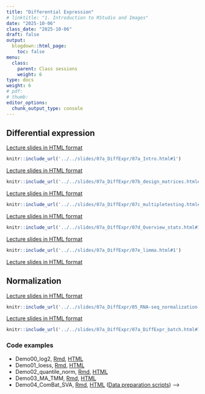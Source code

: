 ```yaml
---
title: "Differential Expression"
# linktitle: "1. Introduction to RStudio and Images"
date: "2025-10-06"
class_date: "2025-10-06"
draft: false
output:
  blogdown::html_page:
    toc: false
menu:
  class:
    parent: Class sessions
    weight: 6
type: docs
weight: 6
# pdf: 
# thumb: 
editor_options: 
  chunk_output_type: console
---
```


## Differential expression

<a href="../../slides/07a_DiffExpr/07a_Intro.html#1" target="_blank">Lecture slides in HTML format</a>

```r
knitr::include_url('../../slides/07a_DiffExpr/07a_Intro.html#1')
```

<a href="../../slides/07a_DiffExpr/02_RNA-seq_expdesign.html#1" target="_blank">Lecture slides in HTML format</a>

```r
knitr::include_url('../../slides/07a_DiffExpr/07b_design_matrices.html#1')
```

<a href="../../slides/07a_DiffExpr/07b_design_matrices.html#1" target="_blank">Lecture slides in HTML format</a>

```r
knitr::include_url('../../slides/07a_DiffExpr/07c_multipletesting.html#1')
```

<a href="../../slides/07a_DiffExpr/07c_multipletesting.html#1" target="_blank">Lecture slides in HTML format</a>


```r
knitr::include_url('../../slides/07a_DiffExpr/07d_Overview_stats.html#1')
```

<a href="../../slides/07a_DiffExpr/07d_Overview_stats.html#1" target="_blank">Lecture slides in HTML format</a>

```r
knitr::include_url('../../slides/07a_DiffExpr/07e_limma.html#1')
```

<a href="../../slides/07a_DiffExpr/07e_limma.html#1" target="_blank">Lecture slides in HTML format</a>


## Normalization

<a href="../../slides/07a_DiffExpr/05_RNA-seq_normalization.html#1" target="_blank">Lecture slides in HTML format</a>

```r
knitr::include_url('../../slides/07a_DiffExpr/05_RNA-seq_normalization.html#1')
```

<a href="../../slides/07a_DiffExpr/07a_DiffExpr_batch.html#1" target="_blank">Lecture slides in HTML format</a>

```r
knitr::include_url('../../slides/07a_DiffExpr/07a_DiffExpr_batch.html#1')
```

### Code examples

- Demo00_log2, <a href="../../slides/07a_DiffExpr/lab/Demo00_log2.Rmd" target="_blank">Rmd</a>, <a href="../../slides/07a_DiffExpr/lab/Demo00_log2.html" target="_blank">HTML</a>
- Demo01_loess, <a href="../../slides/07a_DiffExpr/lab/Demo01_loess.Rmd" target="_blank">Rmd</a>, <a href="../../slides/07a_DiffExpr/lab/Demo01_loess.html" target="_blank">HTML</a>
- Demo02_quantile_norm, <a href="../../slides/07a_DiffExpr/lab/Demo02_quantile_norm.Rmd" target="_blank">Rmd</a>, <a href="../../slides/07a_DiffExpr/lab/Demo02_quantile_norm.html" target="_blank">HTML</a>
- Demo03_MA_TMM, <a href="../../slides/07a_DiffExpr/lab/Demo03_MA_TMM.Rmd" target="_blank">Rmd</a>, <a href="../../slides/07a_DiffExpr/lab/Demo03_MA_TMM.html" target="_blank">HTML</a>
- Demo04_ComBat_SVA, <a href="../../slides/07a_DiffExpr/lab/Demo04_ComBat_SVA.Rmd" target="_blank">Rmd</a>, <a href="../../slides/07a_DiffExpr/lab/Demo04_ComBat_SVA.html" target="_blank">HTML</a> (<a href="../../slides/07a_DiffExpr/lab/Analysis_GEO.zip" target="_blank">Data preparation scripts</a>) 
-->
